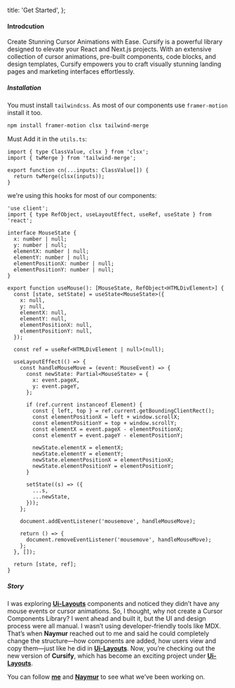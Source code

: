   title: 'Get Started',
};

<div className='mt-[5.5rem]'>
  <h4 className='text-4xl font-semibold'>Introdcution</h4>
</div>

Create Stunning Cursor Animations with Ease.
Cursify is a powerful library designed to elevate your React and Next.js projects. With an extensive collection of cursor animations, pre-built components, code blocks, and design templates, Cursify empowers you to craft visually stunning landing pages and marketing interfaces effortlessly.

##### Installation

You must install `tailwindcss`. As most of our components use `framer-motion` install it too.

```bash
npm install framer-motion clsx tailwind-merge
```

Must Add it in the `utils.ts`:

```tsx utils.tsx
import { type ClassValue, clsx } from 'clsx';
import { twMerge } from 'tailwind-merge';

export function cn(...inputs: ClassValue[]) {
  return twMerge(clsx(inputs));
}
```

we're using this hooks for most of our components:

```tsx use-mouse.tsx
'use client';
import { type RefObject, useLayoutEffect, useRef, useState } from 'react';

interface MouseState {
  x: number | null;
  y: number | null;
  elementX: number | null;
  elementY: number | null;
  elementPositionX: number | null;
  elementPositionY: number | null;
}

export function useMouse(): [MouseState, RefObject<HTMLDivElement>] {
  const [state, setState] = useState<MouseState>({
    x: null,
    y: null,
    elementX: null,
    elementY: null,
    elementPositionX: null,
    elementPositionY: null,
  });

  const ref = useRef<HTMLDivElement | null>(null);

  useLayoutEffect(() => {
    const handleMouseMove = (event: MouseEvent) => {
      const newState: Partial<MouseState> = {
        x: event.pageX,
        y: event.pageY,
      };

      if (ref.current instanceof Element) {
        const { left, top } = ref.current.getBoundingClientRect();
        const elementPositionX = left + window.scrollX;
        const elementPositionY = top + window.scrollY;
        const elementX = event.pageX - elementPositionX;
        const elementY = event.pageY - elementPositionY;

        newState.elementX = elementX;
        newState.elementY = elementY;
        newState.elementPositionX = elementPositionX;
        newState.elementPositionY = elementPositionY;
      }

      setState((s) => ({
        ...s,
        ...newState,
      }));
    };

    document.addEventListener('mousemove', handleMouseMove);

    return () => {
      document.removeEventListener('mousemove', handleMouseMove);
    };
  }, []);

  return [state, ref];
}
```

##### Story

I was exploring **[Ui-Layouts](https://www.ui-layout.com/)** components and noticed they didn’t have any mouse events or cursor animations. So, I thought, why not create a Cursor Components Library? I went ahead and built it, but the UI and design process were all manual. I wasn’t using developer-friendly tools like MDX. That’s when **Naymur** reached out to me and said he could completely change the structure—how components are added, how users view and copy them—just like he did in **[Ui-Layouts](https://www.ui-layout.com/)**. Now, you’re checking out the new version of **Cursify**, which has become an exciting project under **[Ui-Layouts](https://www.ui-layout.com/)**.

You can follow **[me](https://x.com/bachhav36741)** and **[Naymur](https://x.com/naymur_dev)** to see what we’ve been working on.

<div className='mb-4'></div>
